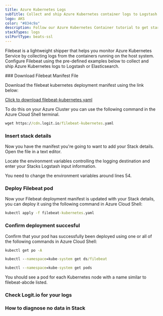 ```yaml
---
title: Azure Kubernetes Logs
subTitle: Collect and ship Azure Kubernetes container logs to Logstash and Elasticsearch
logo: AKS
color: "#834c9a"
description: Follow our Azure Kubernetes Container tutorial to get started shipping logs from Azure Kubernetes Containers to Logstash for monitoring and analysis. 
stackTypes: logs
sslPortType: beats-ssl
---
```


Filebeat is a lightweight shipper that helps you monitor Azure Kubernetes 
Service by collecting logs from the containers running on the host system. 
Configure Filebeat using the pre-defined examples below to collect and 
ship Azure Kubernetes logs to Logstash or Elasticsearch.

<Steps>
  ### Download Filebeat Manifest File

  Download the filebeat kubernetes deployment manifest using the link below:

  [Click to download filebeat-kubernetes.yaml](https://cdn.logit.io/filebeat-kubernetes.yaml)

  To do this on your Azure Cluster you can use the following command in the Azure Cloud Shell terminal. 

  ```cmd copy
  wget https://cdn.logit.io/filebeat-kubernetes.yaml
  ``` 

  ### Insert stack details

  <InsertStackDetails>

  Now you have the manifest you're going to want to add your Stack details. Open the file in a text editor.

  Locate the environment variables controlling the logging destination and enter your Stacks Logstash input information. 

  You need to change the environment variables around lines 54.
  </InsertStackDetails>

  ### Deploy Filebeat pod

  Now your Filebeat deployment manifest is updated with your Stack details, you can deploy it using the following command in Azure Cloud Shell:
          
  ```cmd copy
  kubectl apply -f filebeat-kubernetes.yaml
  ```

  ### Confirm deployment succesful

  Confirm that your pod has successfully been deployed using one or all of the following commands in Azure Cloud Shell:

  ```cmd copy
  kubectl get po -A

  kubectl --namespace=kube-system get ds/filebeat

  kubectl --namespace=kube-system get pods
  ```

  You should see a pod for each Kubernetes node with a name similar to filebeat-abcde listed.

  ### Check Logit.io for your logs

  <LaunchStack utmMedium="logs" utmCampaign="azurekuberneteslogs" source="azure_kubernetes" />

  ### How to diagnose no data in Stack

  <DiagnoseNoData />

</Steps>